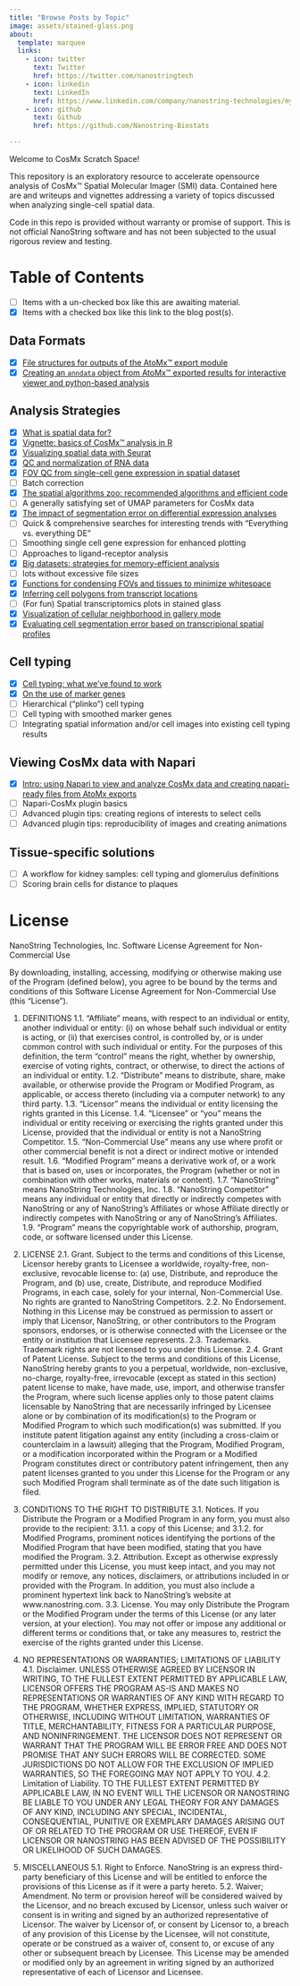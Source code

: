 ```yaml
---
title: "Browse Posts by Topic"
image: assets/stained-glass.png
about:
  template: marquee
  links:
    - icon: twitter
      text: Twitter
      href: https://twitter.com/nanostringtech
    - icon: linkedin
      text: LinkedIn
      href: https://www.linkedin.com/company/nanostring-technologies/mycompany/
    - icon: github
      text: Github
      href: https://github.com/Nanostring-Biostats

---
```


Welcome to CosMx Scratch Space!

This repository is an exploratory resource to accelerate opensource analysis
of CosMx&#8482; Spatial Molecular Imager (SMI) data. Contained here are and writeups
and vignettes addressing a variety of topics discussed when analyzing single-cell
spatial data.


::: {.callout-note}
Code in this repo is provided without warranty or promise of support. This is not official NanoString software and has not been subjected to the usual rigorous review and testing.
:::

# Table of Contents

- [ ] Items with a un-checked box like this are awaiting material.
- [X] Items with a checked box like this link to the blog post(s).

## Data Formats

- [X] [File structures for outputs of the AtoMx&#8482; export module](/assets/Pancreas-CosMx-ReadMe.html){target="_blank"}
- [X] [Creating an `anndata` object from AtoMx&#8482; exported results for interactive viewer and python-based analysis](posts/h5ad_conversion/index.qmd)

## Analysis Strategies

- [X] [What is spatial data for?](posts/high-plex-spatial/index.qmd)
- [X] [Vignette: basics of CosMx&#8482; analysis in R](posts/vignette-basic-analysis/index.qmd)
- [X] [Visualizing spatial data with Seurat](posts/seurat-cosmx-basics/index.qmd)
- [X] [QC and normalization of RNA data](posts/normalization/index.qmd)
- [X] [FOV QC from single-cell gene expression in spatial dataset](posts/fov-qc/index.qmd)
- [ ] Batch correction 
- [X] [The spatial algorithms zoo: recommended algorithms and efficient code](posts/spatial-algorithm-zoo/index.qmd)
- [ ] A generally satisfying set of UMAP parameters for CosMx data
- [X] [The impact of segmentation error on differential expression analyses](posts/segmentation-error/index.qmd)
- [ ] Quick & comprehensive searches for interesting trends with "Everything vs. everything DE"
- [ ] Smoothing single cell gene expression for enhanced plotting
- [ ] Approaches to ligand-receptor analysis
- [X] [Big datasets: strategies for memory-efficient analysis](posts/big-data/index.qmd)
- [ ] lots without excessive file sizes
- [X] [Functions for condensing FOVs and tissues to minimize whitespace](posts/visuals-reduce-whitespace/index.qmd)
- [X] [Inferring cell polygons from transcript locations](posts/deriving-cell-polygons-from-transcript-locations/index.qmd)
- [ ] (For fun) Spatial transcriptomics plots in stained glass
- [X] [Visualization of cellular neighborhood in gallery mode](posts/visualize-cellular-neighborhood-in-gallery-mode/index.qmd)
- [X] [Evaluating cell segmentation error based on transcripional spatial profiles](posts/segmentation-error-evaluation/index.qmd)

## Cell typing

- [X] [Cell typing: what we've found to work](posts/cell-typing-basics/index.qmd)
- [X] [On the use of marker genes](posts/on-cell-typing-with-marker-genes/index.qmd)
- [ ] Hierarchical ("plinko") cell typing
- [ ] Cell typing with smoothed marker genes
- [ ] Integrating spatial information and/or cell images into existing cell typing results

## Viewing CosMx data with Napari

- [X] [Intro: using Napari to view and analyze CosMx data and creating napari-ready files from AtoMx exports](posts/using-napari-for-cosmx-data/index.qmd)
- [ ] Napari-CosMx plugin basics
- [ ] Advanced plugin tips: creating regions of interests to select cells
- [ ] Advanced plugin tips: reproducibility of images and creating animations

## Tissue-specific solutions

- [ ] A workflow for kidney samples: cell typing and glomerulus definitions
- [ ] Scoring brain cells for distance to plaques

# License {#sec-license}

NanoString Technologies, Inc.
Software License Agreement for Non-Commercial Use

By downloading, installing, accessing, modifying or otherwise making use of the Program (defined below), you agree to be bound by the terms and conditions of this Software License Agreement for Non-Commercial Use (this “License”).

1.	DEFINITIONS
1.1.	“Affiliate” means, with respect to an individual or entity, another individual or entity: (i) on whose behalf such individual or entity is acting, or (ii) that exercises control, is controlled by, or is under common control with such individual or entity. For the purposes of this definition, the term “control” means the right, whether by ownership, exercise of voting rights, contract, or otherwise, to direct the actions of an individual or entity.
1.2.	“Distribute” means to distribute, share, make available, or otherwise provide the Program or Modified Program, as applicable, or access thereto (including via a computer network) to any third party.
1.3.	“Licensor” means the individual or entity licensing the rights granted in this License.
1.4.	“Licensee” or “you” means the individual or entity receiving or exercising the rights granted under this License, provided that the individual or entity is not a NanoString Competitor.
1.5.	“Non-Commercial Use” means any use where profit or other commercial benefit is not a direct or indirect motive or intended result.
1.6.	“Modified Program” means a derivative work of, or a work that is based on, uses or incorporates, the Program (whether or not in combination with other works, materials or content).
1.7.	“NanoString” means NanoString Technologies, Inc.
1.8.	“NanoString Competitor” means any individual or entity that directly or indirectly competes with NanoString or any of NanoString’s Affiliates or whose Affiliate directly or indirectly competes with NanoString or any of NanoString’s Affiliates.
1.9.	“Program” means the copyrightable work of authorship, program, code, or software licensed under this License.

2.	LICENSE 
2.1.	Grant. Subject to the terms and conditions of this License, Licensor hereby grants to Licensee a worldwide, royalty-free, non-exclusive, revocable license to: (a) use, Distribute, and reproduce the Program, and (b) use, create, Distribute, and reproduce Modified Programs, in each case, solely for your internal, Non-Commercial Use. No rights are granted to NanoString Competitors.
2.2.	No Endorsement. Nothing in this License may be construed as permission to assert or imply that Licensor, NanoString, or other contributors to the Program sponsors, endorses, or is otherwise connected with the Licensee or the entity or institution that Licensee represents.
2.3.	Trademarks. Trademark rights are not licensed to you under this License.
2.4.	Grant of Patent License. Subject to the terms and conditions of this License, NanoString hereby grants to you a perpetual, worldwide, non-exclusive, no-charge, royalty-free, irrevocable (except as stated in this section) patent license to make, have made, use, import, and otherwise transfer the Program, where such license applies only to those patent claims licensable by NanoString that are necessarily infringed by Licensee alone or by combination of its modification(s) to the Program or Modified Program to which such modification(s) was submitted. If you institute patent litigation against any entity (including a cross-claim or counterclaim in a lawsuit) alleging that the Program, Modified Program, or a modification incorporated within the Program or a Modified Program constitutes direct or contributory patent infringement, then any patent licenses granted to you under this License for the Program or any such Modified Program shall terminate as of the date such litigation is filed.

3.	CONDITIONS TO THE RIGHT TO DISTRIBUTE
3.1.	Notices. If you Distribute the Program or a Modified Program in any form, you must also provide to the recipient:
3.1.1.	a copy of this License; and 
3.1.2.	for Modified Programs, prominent notices identifying the portions of the Modified Program that have been modified, stating that you have modified the Program.
3.2.	Attribution. Except as otherwise expressly permitted under this License, you must keep intact, and you may not modify or remove, any notices, disclaimers, or attributions included in or provided with the Program. In addition, you must also include a prominent hypertext link back to NanoString’s website at www.nanostring.com. 
3.3.	License. You may only Distribute the Program or the Modified Program under the terms of this License (or any later version, at your election). You may not offer or impose any additional or different terms or conditions that, or take any measures to, restrict the exercise of the rights granted under this License.

4.	NO REPRESENTATIONS OR WARRANTIES; LIMITATIONS OF LIABILITY
4.1.	Disclaimer. UNLESS OTHERWISE AGREED BY LICENSOR IN WRITING, TO THE FULLEST EXTENT PERMITTED BY APPLICABLE LAW, LICENSOR OFFERS THE PROGRAM AS-IS AND MAKES NO REPRESENTATIONS OR WARRANTIES OF ANY KIND WITH REGARD TO THE PROGRAM, WHETHER EXPRESS, IMPLIED, STATUTORY OR OTHERWISE, INCLUDING WITHOUT LIMITATION, WARRANTIES OF TITLE, MERCHANTABILITY, FITNESS FOR A PARTICULAR PURPOSE, AND NONINFRINGEMENT. THE LICENSOR DOES NOT REPRESENT OR WARRANT THAT THE PROGRAM WILL BE ERROR FREE AND DOES NOT PROMISE THAT ANY SUCH ERRORS WILL BE CORRECTED.
SOME JURISDICTIONS DO NOT ALLOW FOR THE EXCLUSION OF IMPLIED WARRANTIES, SO THE FOREGOING MAY NOT APPLY TO YOU.
4.2.	Limitation of Liability. TO THE FULLEST EXTENT PERMITTED BY APPLICABLE LAW, IN NO EVENT WILL THE LICENSOR OR NANOSTRING BE LIABLE TO YOU UNDER ANY LEGAL THEORY FOR ANY DAMAGES OF ANY KIND, INCLUDING ANY SPECIAL, INCIDENTAL, CONSEQUENTIAL, PUNITIVE OR EXEMPLARY DAMAGES ARISING OUT OF OR RELATED TO THE PROGRAM OR USE THEREOF, EVEN IF LICENSOR OR NANOSTRING HAS BEEN ADVISED OF THE POSSIBILITY OR LIKELIHOOD OF SUCH DAMAGES.

5.	MISCELLANEOUS
5.1.	Right to Enforce. NanoString is an express third-party beneficiary of this License and will be entitled to enforce the provisions of this License as if it were a party hereto. 
5.2.	Waiver; Amendment. No term or provision hereof will be considered waived by the Licensor, and no breach excused by Licensor, unless such waiver or consent is in writing and signed by an authorized representative of Licensor.  The waiver by Licensor of, or consent by Licensor to, a breach of any provision of this License by the Licensee, will not constitute, operate or be construed as a waiver of, consent to, or excuse of any other or subsequent breach by Licensee.  This License may be amended or modified only by an agreement in writing signed by an authorized representative of each of Licensor and Licensee.
